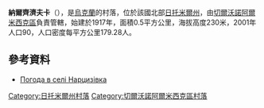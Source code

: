 {{coord|50|35|7|N|28|11|34|E|scale:30000|display=title}}

'''納爾齊濟夫卡'''（{{lang-uk|Нарцизівка}}），是[[烏克蘭|烏克蘭]]的村落，位於該國北部[[日托米爾州|日托米爾州]]，由[[切爾沃諾阿爾米西克區|切爾沃諾阿爾米西克區]]負責管轄，始建於1917年，面積0.5平方公里，海拔高度230米，2001年人口90，人口密度每平方公里179.28人。

==參考資料==
* [http://weather.in.ua/ua/zhitomirskaja/16631 Погода в селі Нарцизівка]

{{DEFAULTSORT:Нарцизівка}}
[[Category:日托米爾州村落|Category:日托米爾州村落]]
[[Category:切爾沃諾阿爾米西克區村落|Category:切爾沃諾阿爾米西克區村落]]


{{Zhytomyr-geo-stub}}